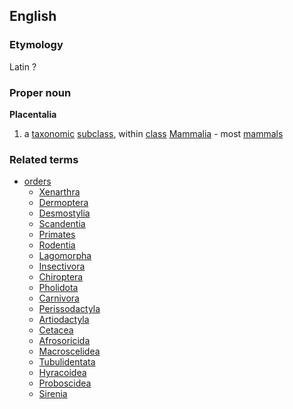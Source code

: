 ==English==
===Etymology===
Latin ?
===Proper noun===
{{wikipedia}}
'''Placentalia'''
#a [[taxonomic]] [[subclass]], within [[class]] [[Mammalia]] - most [[mammal]]s
===Related terms===
{{wikispecies}}
*[[order]]s
**[[Xenarthra]]
**[[Dermoptera]]
**[[Desmostylia]]
**[[Scandentia]]
**[[Primates]]
**[[Rodentia]]
**[[Lagomorpha]]
**[[Insectivora]]
**[[Chiroptera]]
**[[Pholidota]]
**[[Carnivora]]
**[[Perissodactyla]]
**[[Artiodactyla]]
**[[Cetacea]]
**[[Afrosoricida]]
**[[Macroscelidea]]
**[[Tubulidentata]]
**[[Hyracoidea]]
**[[Proboscidea]]
**[[Sirenia]]